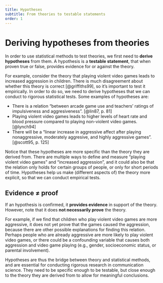 ```yaml
---
title: Hypotheses
subtitle: From theories to testable statements
order: 1
---
```


# Deriving hypotheses from theories

In order to use statistical methods to test theories, we first need to **derive hypotheses** from them.
A hypothesis is a **testable statement**, that when proven true or false, provides evidence for or against the theory.

For example, consider the theory that playing violent video games leads to increased aggression in children.
There is much disagreement about whether this theory is correct [@griffiths99], so it's important to test it empirically.
In order to do so, we need to derive hypotheses that we can conduct to rigorous statistical tests.
Some examples of hypotheses are:

- There is a relation "between arcade game use and teachers' ratings of impulsiveness and aggresiveness". [@lin87, p. 81]
- Playing violent video games leads to higher levels of heart rate and blood pressure compared to playing non-violent video games. [@lynch94]
- There will be a "linear increase in aggressive affect after playing nonaggressive, moderately aggresive, and highly aggressive games". [@scott95, p. 125]

Notice that these hypotheses are more specific than the theory they are derived from.
There are multiple ways to define and measure "playing violent video games" and "increased aggression", and it could also be that the relation only holds for certain groups of people, or only for short periods of time.
Hypotheses help us make (different aspects of) the theory more explicit, so that we can conduct empirical tests.

## Evidence $\neq$ proof

If an hypothesis is confirmed, it **provides evidence** in support of the theory.
However, note that it does **not necessarily prove** the theory.


For example, if we find that children who play violent video games are more aggressive, it does not yet prove that the games caused the aggression, because there are other possible explanations for finding this relation.
Perhaps people who are already aggressive are more likely to play violent video games, or there could be a confounding variable that causes both aggression and video game playing (e.g., gender, socioeconomic status, or parental involvement).

Hypotheses are thus the bridge between theory and statistical methods, and are essential for conducting rigorous research in communication science. They need to be specific enough to be testable, but close enough to the theory they are derived from to allow for meaningful conclusions.


